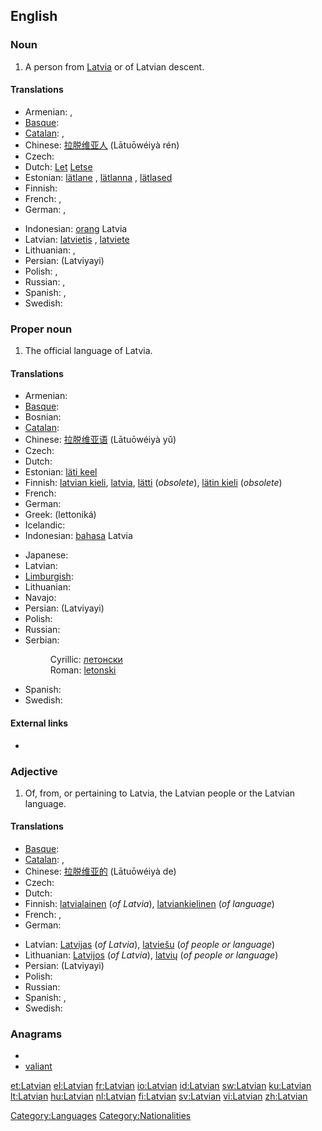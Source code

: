 {{also|latvian}}
==English==

===Noun===
{{en-noun}}

# A person from [[Latvia]] or of Latvian descent.

====Translations====
{{trans-top|person}}
* Armenian: {{t|hy|լատվիացի|tr=latviac’i}}, {{t|hy|լատիշ|tr=latiš}}
* [[Basque]]: {{t|eu|letoniar}}
* [[Catalan]]: {{t-|ca|letó|m}}, {{t-|ca|letona|f}}
* Chinese: [[拉脱维亚人]] (Lātuōwéiyà rén)
* Czech: {{t-|cs|Lotyš|m}}
* Dutch: [[Let]] {{m}} [[Letse]] {{f}}
* Estonian: [[lätlane]] {{m|f}}, [[lätlanna]] {{f}}, [[lätlased]] {{p}}
* Finnish: {{t+|fi|latvialainen}}
* French: {{t+|fr|Letton|m}}, {{t-|fr|Lettone|f}}
* German: {{t+|de|Lette|m}}, {{t+|de|Lettin|f}}
{{trans-mid}}
* Indonesian: [[orang]] Latvia
* Latvian: [[latvietis]] {{m}}, [[latviete]] {{f}}
* Lithuanian: {{t+|lt|latvis|m|xs=Lithuanian}}, {{t+|lt|latvė|f|xs=Lithuanian}}
* Persian: {{fa-Arab|[[لاتویایی]]}} (Latviyayi)
* Polish: {{t+|pl|Łotysz|m}}, {{t+|pl|Łotyszka|f}}
* Russian: {{t+|ru|латыш|m|tr=latýš}}, {{t+|ru|латышка|f|tr=latýška}}
* Spanish: {{t+|es|letón|m}}, {{t-|es|letona|f}}
* Swedish: {{t+|sv|lett|c}}
{{trans-bottom}}

===Proper noun===
{{wikipedia}}
{{en-proper noun}}

# The official language of Latvia.

====Translations====
{{trans-top|language}}
* Armenian: {{t-|hy|լատիշերեն|tr=latišeren}}
* [[Basque]]: {{t|eu|letoniera}}
* Bosnian: {{t-|bs|letonski|m}}
* [[Catalan]]: {{t-|ca|letó|m}}
* Chinese: [[拉脱维亚语]] (Lātuōwéiyà yǔ)
* Czech: {{t-|cs|lotyština|f}}
* Dutch: {{t+|nl|Lets}}
* Estonian: [[läti keel]]
* Finnish: [[latvian kieli]], [[latvia]], [[lätti]] (''obsolete''), [[lätin kieli]] (''obsolete'')
* French: {{t+|fr|letton|m}}
* German: {{t+|de|Lettisch|n}}
* Greek: {{t+|el|λεττονικά|n|p}} (lettoniká)
* Icelandic: {{t|is|lettneska|f}}
* Indonesian: [[bahasa]] Latvia
{{trans-mid}}
* Japanese: {{t|ja|ラトヴィア語|tr=ratovia-go}}
* Latvian: {{t+|lv|latviešu valoda|f|xs=Latvian}}
* [[Limburgish]]: {{t|li|Lètsj|n|xs=Limburgish}}
* Lithuanian: {{t+|lt|latvių kalba|xs=Lithuanian}}
* Navajo: {{tø|nv|Létbii bizaad}}
* Persian: {{fa-Arab|[[لاتویایی]]}} (Latviyayi)
* Polish: {{t+|pl|łotewski|m}}
* Russian: {{t+|ru|латышский|tr=latýšskij}}
* Serbian:
*: Cyrillic: [[летонски#Serbian|летонски]] {{m}}
*: Roman: [[letonski#Serbian|letonski]] {{m}}
* Spanish: {{t+|es|letón|m}}
* Swedish: {{t+|sv|lettiska}}
{{trans-bottom}}

====External links====
* {{ISO 639|link=Ethnologue|1code=lv|code=lav}}
{{interwiktionary|code=lv}}

===Adjective===
{{en-adj|-}}

# Of, from, or pertaining to Latvia, the Latvian people or the Latvian language.

====Translations====
{{trans-top|pertaining to Latvia or the Latvian language}}
* [[Basque]]: {{t|eu|letoniar}}
* [[Catalan]]: {{t-|ca|letó|m}}, {{t-|ca|letona|f}}
* Chinese: [[拉脱维亚的]] (Lātuōwéiyà de)
* Czech: {{t-|cs|lotyšský|m}}
* Dutch: {{t+|nl|Lets}}
* Finnish: [[latvialainen]] (''of Latvia''), [[latviankielinen]] (''of language'')
* French: {{t+|fr|letton|m}}, {{t-|fr|lettone|f}}
* German: {{t+|de|lettisch}}
{{trans-mid}}
* Latvian: [[Latvijas]] (''of Latvia''), [[latviešu]] (''of people or language'')
* Lithuanian: [[Latvijos]] (''of Latvia''), [[latvių]] (''of people or language'')
* Persian: {{fa-Arab|[[لاتویایی]]}} (Latviyayi)
* Polish: {{t+|pl|łotewski|m}}
* Russian: {{t+|ru|латышский|tr=latýšskij}}
* Spanish: {{t+|es|letón|m}}, {{t-|es|letona|f}}
* Swedish: {{t+|sv|lettisk}}
{{trans-bottom}}

===Anagrams===
* {{alphagram|aailntv}}
* [[valiant#English|valiant]]

[[Category:Languages]]
[[Category:Nationalities]]

[[et:Latvian]]
[[el:Latvian]]
[[fr:Latvian]]
[[io:Latvian]]
[[id:Latvian]]
[[sw:Latvian]]
[[ku:Latvian]]
[[lt:Latvian]]
[[hu:Latvian]]
[[nl:Latvian]]
[[fi:Latvian]]
[[sv:Latvian]]
[[vi:Latvian]]
[[zh:Latvian]]